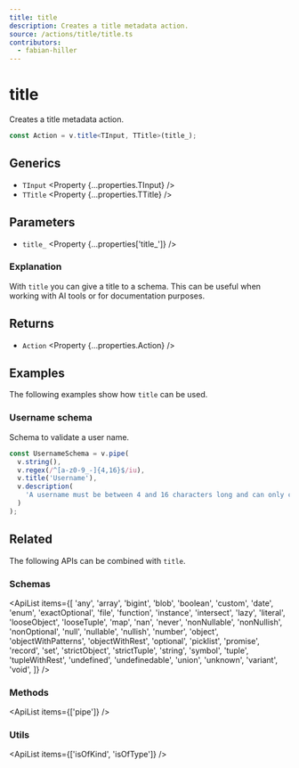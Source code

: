 ```yaml
---
title: title
description: Creates a title metadata action.
source: /actions/title/title.ts
contributors:
  - fabian-hiller
---
```



# title

Creates a title metadata action.

```ts
const Action = v.title<TInput, TTitle>(title_);
```

## Generics

- `TInput` <Property {...properties.TInput} />
- `TTitle` <Property {...properties.TTitle} />

## Parameters

- `title_` <Property {...properties['title_']} />

### Explanation

With `title` you can give a title to a schema. This can be useful when working with AI tools or for documentation purposes.

## Returns

- `Action` <Property {...properties.Action} />

## Examples

The following examples show how `title` can be used.

### Username schema

Schema to validate a user name.

```ts
const UsernameSchema = v.pipe(
  v.string(),
  v.regex(/^[a-z0-9_-]{4,16}$/iu),
  v.title('Username'),
  v.description(
    'A username must be between 4 and 16 characters long and can only contain letters, numbers, underscores and hyphens.'
  )
);
```

## Related

The following APIs can be combined with `title`.

### Schemas

<ApiList
  items={[
    'any',
    'array',
    'bigint',
    'blob',
    'boolean',
    'custom',
    'date',
    'enum',
    'exactOptional',
    'file',
    'function',
    'instance',
    'intersect',
    'lazy',
    'literal',
    'looseObject',
    'looseTuple',
    'map',
    'nan',
    'never',
    'nonNullable',
    'nonNullish',
    'nonOptional',
    'null',
    'nullable',
    'nullish',
    'number',
    'object',
    'objectWithPatterns',
    'objectWithRest',
    'optional',
    'picklist',
    'promise',
    'record',
    'set',
    'strictObject',
    'strictTuple',
    'string',
    'symbol',
    'tuple',
    'tupleWithRest',
    'undefined',
    'undefinedable',
    'union',
    'unknown',
    'variant',
    'void',
  ]}
/>

### Methods

<ApiList items={['pipe']} />

### Utils

<ApiList items={['isOfKind', 'isOfType']} />
